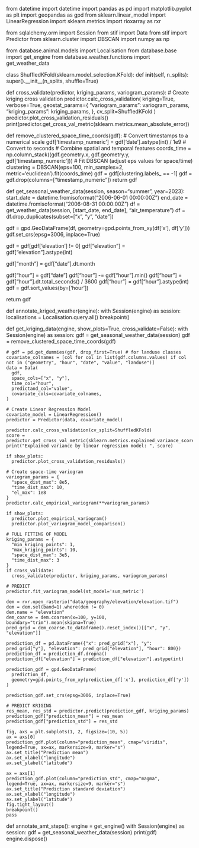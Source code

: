from datetime import datetime
import pandas as pd
import matplotlib.pyplot as plt
import geopandas as gpd
from sklearn.linear_model import LinearRegression
import sklearn.metrics
import rioxarray as rxr

from sqlalchemy.orm import Session
from stif import Data
from stif import Predictor
from sklearn.cluster import DBSCAN
import numpy as np 

from database.animal.models import Localisation
from database.base import get_engine
from database.weather.functions import get_weather_data

class ShuffledKFold(sklearn.model_selection.KFold):
  def __init__(self, n_splits):
    super().__init__(n_splits, shuffle=True)

def cross_validate(predictor, kriging_params, variogram_params):
  # Create kriging cross validation
  predictor.calc_cross_validation(
    kriging=True,
    verbose=True,
    geostat_params={
      "variogram_params": variogram_params,
      "kriging_params": kriging_params,
    },
      cv_split=ShuffledKFold
  )
  predictor.plot_cross_validation_residuals()
  print(predictor.get_cross_val_metric(sklearn.metrics.mean_absolute_error))

def remove_clustered_space_time_coords(gdf):
  # Convert timestamps to a numerical scale
  gdf['timestamp_numeric'] = gdf['date'].astype(int) / 1e9  # Convert to seconds
  # Combine spatial and temporal features
  coords_time = np.column_stack((gdf.geometry.x, gdf.geometry.y, gdf['timestamp_numeric']))
  # Fit DBSCAN (adjust eps values for space/time)
  clustering = DBSCAN(eps=100, min_samples=2, metric='euclidean').fit(coords_time)
  gdf = gdf[clustering.labels_ == -1]
  gdf = gdf.drop(columns=["timestamp_numeric"])
  return gdf

def get_seasonal_weather_data(session, season="summer", year=2023):
  start_date = datetime.fromisoformat("2006-06-01 00:00:00Z")
  end_date = datetime.fromisoformat("2006-08-31 00:00:00Z")
  df = get_weather_data(session, [start_date, end_date], "air_temperature")
  df = df.drop_duplicates(subset=["x", "y", "date"])

  gdf = gpd.GeoDataFrame(df, geometry=gpd.points_from_xy(df['x'], df['y']))
  gdf.set_crs(epsg=3006, inplace=True)
  
  gdf = gdf[gdf['elevation'] != 0]
  gdf["elevation"] = gdf["elevation"].astype(int)

  gdf["month"] = gdf["date"].dt.month

  gdf["hour"] = gdf["date"]
  gdf["hour"] -= gdf["hour"].min()
  gdf["hour"] = gdf["hour"].dt.total_seconds() / 3600
  gdf["hour"] = gdf["hour"].astype(int)
  gdf = gdf.sort_values(by=['hour'])
  
  return gdf


def annotate_kriged_weather(engine):
  with Session(engine) as session:
    localisations = Localisation.query.all()
    breakpoint()

def get_kriging_data(engine, show_plots=True, cross_validate=False):
  with Session(engine) as session:
    gdf = get_seasonal_weather_data(session)
    gdf = remove_clustered_space_time_coords(gdf)

    # gdf = pd.get_dummies(gdf, drop_first=True) # for landuse classes
    covariate_colnames = [col for col in list(gdf.columns.values) if col not in ("geometry", "hour", "date", "value", "landuse")]
    data = Data(
      gdf,
      space_cols=["x", "y"],
      time_col="hour",
      predictand_col="value",
      covariate_cols=covariate_colnames,
    )

    # Create Linear Regression Model
    covariate_model = LinearRegression()
    predictor = Predictor(data, covariate_model)

    predictor.calc_cross_validation(cv_split=ShuffledKFold)
    score = predictor.get_cross_val_metric(sklearn.metrics.explained_variance_score)
    print("Explained variance by linear regression model: ", score)

    if show_plots:
      predictor.plot_cross_validation_residuals()

    # Create space-time variogram
    variogram_params = {
      "space_dist_max": 8e5,
      "time_dist_max": 10,
      "el_max": 1e8
    } 
    predictor.calc_empirical_variogram(**variogram_params)

    if show_plots:
      predictor.plot_empirical_variogram()
      predictor.plot_variogram_model_comparison()
    
    # FULL FITTING OF MODEL
    kriging_params = {
      "min_kriging_points": 1,
      "max_kriging_points": 10,
      "space_dist_max": 3e5,
      "time_dist_max": 3
    }
    if cross_validate:
      cross_validate(predictor, kriging_params, variogram_params)

    # PREDICT
    predictor.fit_variogram_model(st_model='sum_metric')

    dem = rxr.open_rasterio("data/geography/elevation/elevation.tif")
    dem = dem.sel(band=1).where(dem != 0)
    dem.name = "elevation"
    dem_coarse = dem.coarsen(x=100, y=100, boundary="trim").mean(skipna=True)
    pred_grid = dem_coarse.to_dataframe().reset_index()[["x", "y", "elevation"]]

    prediction_df = pd.DataFrame({"x": pred_grid["x"], "y": pred_grid["y"], "elevation": pred_grid["elevation"], "hour": 800})
    prediction_df = prediction_df.dropna()
    prediction_df["elevation"] = prediction_df["elevation"].astype(int)

    prediction_gdf = gpd.GeoDataFrame(
      prediction_df,
      geometry=gpd.points_from_xy(prediction_df['x'], prediction_df['y'])
    )

    prediction_gdf.set_crs(epsg=3006, inplace=True)

    # PREDICT KRIGING
    res_mean, res_std = predictor.predict(prediction_gdf, kriging_params)
    prediction_gdf["prediction_mean"] = res_mean
    prediction_gdf["prediction_std"] = res_std

    fig, axs = plt.subplots(1, 2, figsize=(10, 5))
    ax = axs[0]
    prediction_gdf.plot(column="prediction_mean", cmap="viridis", legend=True, ax=ax, markersize=9, marker="s")
    ax.set_title("Prediction mean")
    ax.set_xlabel("longitude")
    ax.set_ylabel("latitude")

    ax = axs[1]
    prediction_gdf.plot(column="prediction_std", cmap="magma", legend=True, ax=ax, markersize=9, marker="s")
    ax.set_title("Prediction standard deviation")
    ax.set_xlabel("longitude")
    ax.set_ylabel("latitude")
    fig.tight_layout()
    breakpoint()
    pass




def annotate_amt_steps():
  engine = get_engine()
  with Session(engine) as session:
    gdf = get_seasonal_weather_data(session)
    print(gdf)
  engine.dispose()
    

